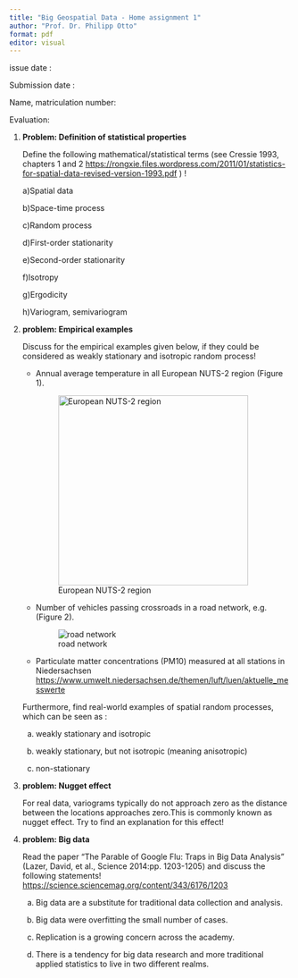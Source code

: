 ```yaml
---
title: "Big Geospatial Data - Home assignment 1"
author: "Prof. Dr. Philipp Otto"
format: pdf
editor: visual
---
```


::: callout-note
issue date :

Submission date :

Name, matriculation number:

Evaluation:
:::

1.  **Problem: Definition of statistical properties**

    Define the following mathematical/statistical terms (see Cressie 1993, chapters 1 and 2 <https://rongxie.files.wordpress.com/2011/01/statistics-for-spatial-data-revised-version-1993.pdf> ) !

    a)Spatial data

    b)Space-time process

    c)Random process

    d)First-order stationarity

    e)Second-order stationarity

    f)Isotropy

    g)Ergodicity

    h)Variogram, semivariogram

2.  **problem: Empirical examples**

    Discuss for the empirical examples given below, if they could be considered as weakly stationary and isotropic random process!

    -   Annual average temperature in all European NUTS-2 region (Figure 1).

        ![European NUTS-2 region](NUTS_2.png){width="340"}

    -   Number of vehicles passing crossroads in a road network, e.g.(Figure 2).

        ![road network](mapserv.png)

    -   Particulate matter concentrations (PM10) measured at all stations in Niedersachsen <https://www.umwelt.niedersachsen.de/themen/luft/luen/aktuelle_messwerte>

    Furthermore, find real-world examples of spatial random processes, which can be seen as :

    a)  weakly stationary and isotropic

    b)  weakly stationary, but not isotropic (meaning anisotropic)

    c)  non-stationary

3.  **problem: Nugget effect**

    For real data, variograms typically do not approach zero as the distance between the locations approaches zero.This is commonly known as nugget effect. Try to find an explanation for this effect!

4.  **problem: Big data**

    Read the paper "The Parable of Google Flu: Traps in Big Data Analysis" (Lazer, David, et al., Science 2014:pp. 1203-1205) and discuss the following statements! <https://science.sciencemag.org/content/343/6176/1203>

    a)  Big data are a substitute for traditional data collection and analysis.

    b)  Big data were overfitting the small number of cases.

    c)  Replication is a growing concern across the academy.

    d)  There is a tendency for big data research and more traditional applied statistics to live in two different realms.
